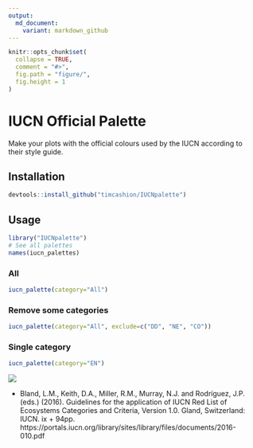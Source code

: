 ```yaml
---
output:
  md_document:
    variant: markdown_github
---
```


<!-- README.md is generated from README.Rmd. Please edit that file -->

```r
knitr::opts_chunk$set(
  collapse = TRUE,
  comment = "#>",
  fig.path = "figure/",
  fig.height = 1
)
```

# IUCN Official Palette
<!-- ![CRAN Downloads](http://cranlogs.r-pkg.org/badges/) -->



Make your plots with the official colours used by the IUCN according to their style guide. 

## Installation


```r
devtools::install_github("timcashion/IUCNpalette")
```

## Usage

```r
library("IUCNpalette")
# See all palettes
names(iucn_palettes)
```


### All

```r
iucn_palette(category="All")
```

### Remove some categories

```r
iucn_palette(category="All", exclude=c("DD", "NE", "CO"))
```


### Single category
```r
iucn_palette(category="EN")
```




![](IUCN_RGB.PNG)


- Bland, L.M., Keith, D.A., Miller, R.M., Murray, N.J. and Rodríguez, J.P. (eds.) (2016).
Guidelines for the application of IUCN Red List of Ecosystems Categories and
Criteria, Version 1.0. Gland, Switzerland: IUCN. ix + 94pp. https://portals.iucn.org/library/sites/library/files/documents/2016-010.pdf



